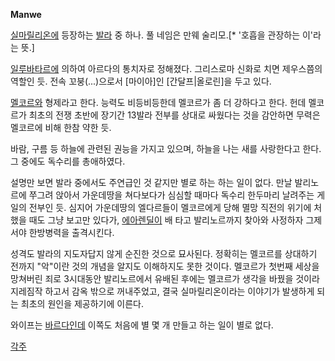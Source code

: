 '''Manwe'''

[[실마릴리온]]에 등장하는 [[발라]] 중 하나. 풀 네임은 만웨 술리모.[* '호흡을 관장하는 이'라는 뜻.]

[[일루바타르]]에 의하여 아르다의 통치자로 정해졌다. 그리스로마 신화로 치면 제우스쯤의 역할인 듯. 전속 꼬붕(...)으로서 [마이아]인 [간달프|올로린]을 두고 있다.

[[멜코르]]와 형제라고 한다. 능력도 비등비등한데 멜코르가 좀 더 강하다고 한다. 헌데 멜코르가 최초의 전쟁 초반에 장기간 13발라 전부를 상대로 싸웠다는 것을 감안하면 무력은 멜코르에 비해 한참 약한 듯.

바람, 구름 등 하늘에 관련된 권능을 가지고 있으며, 하늘을 나는 새를 사랑한다고 한다. 그 중에도 독수리를 총애하였다.

설명만 보면 발라 중에서도 주연급인 것 같지만 별로 하는 하는 일이 없다. 만날 발리노르에 쭈그려 앉아서 가운데땅을 쳐다보다가 심심할 때마다 독수리 한두마리 날려주는 게 일의 전부인 듯. 심지어 가운데땅의 엘다르들이 멜코르에게 당해 멸망 직전의 위기에 처했을 때도 그냥 보고만 있다가, [[에아렌딜]]이 배 타고 발리노르까지 찾아와 사정하자 그제서야 한방병력을 출격시킨다.

성격도 발라의 지도자답지 않게 순진한 것으로 묘사된다. 정확히는 멜코르를 상대하기 전까지 "악"이란 것의 개념을 알지도 이해하지도 못한 것이다. 멜코르가 첫번째 세상을 망쳐버린 죄로 3시대동안 발리노르에서 유배된 후에는 멜코르가 생각을 바꿨을 것이라 지레짐작 하고서 감옥 밖으로 꺼내주었고, 결국 실마릴리온이라는 이야기가 발생하게 되는 최초의 원인을 제공하기에 이른다.

와이프는 [[바르다]]인데 이쪽도 처음에 별 몇 개 만들고 하는 일이 별로 없다. 

[[각주]]
